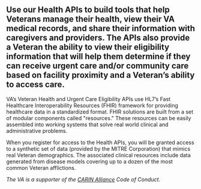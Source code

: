 ## Use our Health APIs to build tools that help Veterans manage their health, view their VA medical records, and share their information with caregivers and providers. The APIs also provide a Veteran the ability to view their eligibility information that will help them determine if they can receive urgent care and/or community care based on facility proximity and a Veteran’s ability to access care.

VA’s Veteran Health and Urgent Care Eligibility APIs use HL7’s Fast Healthcare Interoperability Resources (FHIR) framework for providing healthcare data in a standardized format. FHIR solutions are built from a set of modular components called "resources." These resources can be easily assembled into working systems that solve real world clinical and administrative problems.

When you register for access to the Health APIs, you will be granted access to a synthetic set of data (provided by the MITRE Corporation) that mimics real Veteran demographics. The associated clinical resources include data generated from disease models covering up to a dozen of the most common Veteran afflictions.

*The VA is a supporter of the [CARIN Alliance](https://www.carinalliance.com) Code of Conduct.*